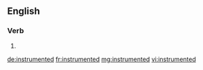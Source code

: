 ==English==

===Verb===
{{head|en}}

# {{en-past of|instrument}}

[[de:instrumented]]
[[fr:instrumented]]
[[mg:instrumented]]
[[vi:instrumented]]